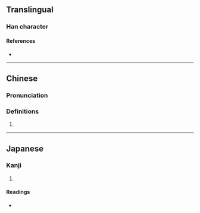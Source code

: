 {{character info}}
==Translingual==

===Han character===
{{Han char|rn=85|rad=水|as=13|sn=16|four=30141|canj=ESRJ|ids=⿰氵辟}}

====References====
* {{Han ref|kx=0654.070|dkj=18428|dj=1064.060|hdz=31765.010|uh=6FBC|ud=28604|bh=E9ED|bd=59885}}

----

==Chinese==
{{zh-forms}}

===Pronunciation===
{{zh-pron
|m=pì
|c=pik1
|mc=y
|oc=y
|ma=
|cat=v
}}

===Definitions===
{{zh-hanzi}}

# {{zh-only|洴澼|[[wash]], [[bleach]]}}

----

==Japanese==

===Kanji===
{{ja-kanji|grade=|rs=水13}}

# {{rfdef|ja|sort=水13}}

====Readings====
* {{ja-readings|on=[[へき]] (heki), [[ひゃく]] (hyaku), [[けき]] (keki)|kun=[[ただよい]] (tadayoi)}}